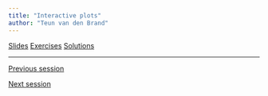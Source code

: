```yaml
---
title: "Interactive plots"
author: "Teun van den Brand"
---
```


::: {.text-center .plain}
:::::: {.btn-group}
[Slides](../slides/3_2_interaction.qmd){.btn .btn-primary role="button"}
[Exercises](){.btn .btn-success .disabled role="button"}
[Solutions](){.btn .btn-warning .disabled role="button"}
::::::
:::

---

::: {.d-flex .justify-content-between}
[<i class="bi bi-caret-left"></i> Previous session](../sessions/3_1_composition.qmd){.btn .btn-sm .btn-outline-secondary role="button"}

[Next session <i class="bi bi-caret-right"></i>](../sessions/4_1_extensions.qmd){.btn .btn-sm .btn-outline-secondary role="button"}
:::
